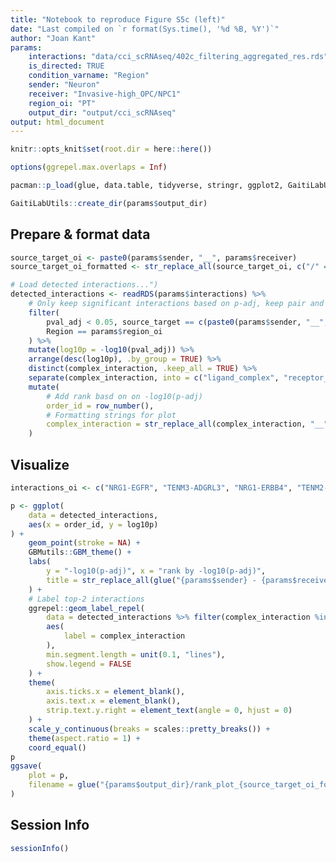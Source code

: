 ```yaml
---
title: "Notebook to reproduce Figure S5c (left)"
date: "Last compiled on `r format(Sys.time(), '%d %B, %Y')`"
author: "Joan Kant"
params:
    interactions: "data/cci_scRNAseq/402c_filtering_aggregated_res.rds"
    is_directed: TRUE
    condition_varname: "Region"
    sender: "Neuron"
    receiver: "Invasive-high_OPC/NPC1"
    region_oi: "PT"
    output_dir: "output/cci_scRNAseq"
output: html_document
---
```


```r
knitr::opts_knit$set(root.dir = here::here())

options(ggrepel.max.overlaps = Inf)
```

```r
pacman::p_load(glue, data.table, tidyverse, stringr, ggplot2, GaitiLabUtils, readxl, ggplot2, ggrastr, ggtext)

GaitiLabUtils::create_dir(params$output_dir)
```

## Prepare & format data

```r
source_target_oi <- paste0(params$sender, "__", params$receiver)
source_target_oi_formatted <- str_replace_all(source_target_oi, c("/" = "_", " " = "_"))

# Load detected interactions...")
detected_interactions <- readRDS(params$interactions) %>%
    # Only keep significant interactions based on p-adj, keep pair and region of interest
    filter(
        pval_adj < 0.05, source_target == c(paste0(params$sender, "__", params$receiver)),
        Region == params$region_oi
    ) %>%
    mutate(log10p = -log10(pval_adj)) %>%
    arrange(desc(log10p), .by_group = TRUE) %>%
    distinct(complex_interaction, .keep_all = TRUE) %>%
    separate(complex_interaction, into = c("ligand_complex", "receptor_complex"), sep = "__", remove = FALSE) %>%
    mutate(
        # Add rank basd on on -log10(p-adj)
        order_id = row_number(),
        # Formatting strings for plot
        complex_interaction = str_replace_all(complex_interaction, "__", "-")
    )
```

## Visualize
```r
interactions_oi <- c("NRG1-EGFR", "TENM3-ADGRL3", "NRG1-ERBB4", "TENM2-ADGRL3", "NRXN1-NLGN3")

p <- ggplot(
    data = detected_interactions,
    aes(x = order_id, y = log10p)
) +
    geom_point(stroke = NA) +
    GBMutils::GBM_theme() +
    labs(
        y = "-log10(p-adj)", x = "rank by -log10(p-adj)",
        title = str_replace_all(glue("{params$sender} - {params$receiver}"), "_", "-"),
    ) +
    # Label top-2 interactions
    ggrepel::geom_label_repel(
        data = detected_interactions %>% filter(complex_interaction %in% interactions_oi),
        aes(
            label = complex_interaction
        ),
        min.segment.length = unit(0.1, "lines"),
        show.legend = FALSE
    ) +
    theme(
        axis.ticks.x = element_blank(),
        axis.text.x = element_blank(),
        strip.text.y.right = element_text(angle = 0, hjust = 0)
    ) +
    scale_y_continuous(breaks = scales::pretty_breaks()) +
    theme(aspect.ratio = 1) +
    coord_equal()
p
ggsave(
    plot = p,
    filename = glue("{params$output_dir}/rank_plot_{source_target_oi_formatted}_in_{params$region_oi}.pdf"), height = 10, width = 10
)
```

## Session Info
```r
sessionInfo()
```